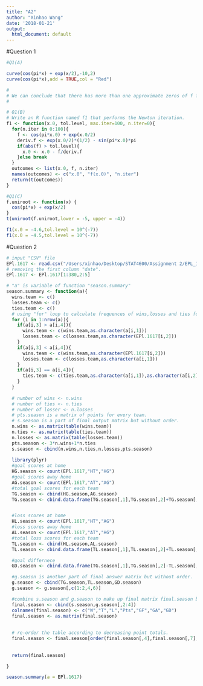 ```yaml
---
title: "A2"
author: "Xinhao Wang"
date: '2018-01-21'
output:
  html_document: default
---
```


#Question 1
```r
#Q1(A)

curve(cos(pi*x) + exp(x/2),-10,2)
curve(cos(pi*x),add = TRUE,col = "Red")

#
# We can conclude that there has more than one approximate zeros of f from x = -10 to x=2.
#
```


```r
# Q1(B)
# Write an R function named f1 that performs the Newton iteration.
f1 <- function(x.0, tol.level, max.iter=100, n.iter=0){
  for(n.iter in 0:100){
    f <- cos(pi*x.0) + exp(x.0/2)
    deriv.f <- exp(x.0/2)*(1/2) - sin(pi*x.0)*pi
    if(abs(f) > tol.level){
      x.0 <- x.0 - f/deriv.f
    }else break
  }
  outcomes <- list(x.0, f, n.iter)
  names(outcomes) <- c("x.0", "f(x.0)", "n.iter")
  return(t(outcomes))
}
```

```r
#Q1(C)
f.uniroot <- function(x) {
  cos(pi*x) + exp(x/2)
}
t(uniroot(f.uniroot,lower = -5, upper = -4))

f1(x.0 = -4.6,tol.level = 10^(-7))
f1(x.0 = -4.5,tol.level = 10^(-7))
```




#Question 2
```r

# input "CSV" file
EPl.1617 <- read.csv("/Users/xinhao/Desktop/STAT4600/Assignment 2/EPL_1617.csv")
# removing the first column "date".
EPl.1617 <- EPl.1617[1:380,2:5]

# "a" is variable of function "season.summary"
season.summary <- function(a){
  wins.team <- c()
  losses.team <- c()
  ties.team <- c()
  # using "for" loop to calculate frequences of wins,losses and ties for every teams.
  for (i in 1:nrow(a)){
    if(a[i,3] > a[i,4]){
      wins.team <- c(wins.team,as.character(a[i,1]))
      losses.team <- c(losses.team,as.character(EPl.1617[i,2]))
    }
    if(a[i,3] < a[i,4]){
      wins.team <- c(wins.team,as.character(EPl.1617[i,2]))
      losses.team <- c(losses.team,as.character(a[i,1]))
    }
    if(a[i,3] == a[i,4]){
      ties.team <- c(ties.team,as.character(a[i,1]),as.character(a[i,2]))
    }
  }
  
  # number of wins <- n.wins
  # number of ties <- n.ties
  # number of losser <- n.losses
  # pts.season is a matrix of points for every team.
  # s.season is a part of final output matrix but without order.
  n.wins <- as.matrix(table(wins.team))
  n.ties <- as.matrix(table(ties.team))
  n.losses <- as.matrix(table(losses.team))
  pts.season <- 3*n.wins+1*n.ties
  s.season <- cbind(n.wins,n.ties,n.losses,pts.season)
  
  library(plyr)
  #goal scores at home
  HG.season <- count(EPl.1617,"HT","HG")
  #goal scores away home
  AG.season <- count(EPl.1617,"AT","AG")
  #total goal scores for each team
  TG.season <- cbind(HG.season,AG.season)
  TG.season <- cbind.data.frame(TG.season[,1],TG.season[,2]+TG.season[,4])


  #loss scores at home
  HL.season <- count(EPl.1617,"HT","AG")
  #loss scores away home
  AL.season <- count(EPl.1617,"AT","HG")
  #total loss scores for each team
  TL.season <- cbind(HL.season,AL.season)
  TL.season <- cbind.data.frame(TL.season[,1],TL.season[,2]+TL.season[,4])

  #goal differnece
  GD.season <- cbind.data.frame(TG.season[,1],TG.season[,2]-TL.season[,2])

  #g.season is another part of final answer matrix but without order.
  g.season <- cbind(TG.season,TL.season,GD.season)
  g.season <- g.season[,c(1:2,4,6)]

  #combine s.season and g.season to make up final matrix final.season but without order.
  final.season <- cbind(s.season,g.season[,2:4])
  colnames(final.season) <- c("W","T","L","Pts","GF","GA","GD")
  final.season <- as.matrix(final.season)
  
  
  # re-order the table according to decreasing point totals.
  final.season <- final.season[order(final.season[,4],final.season[,7],final.season[,1],decreasing = TRUE),]
  
  
  return(final.season)

}

season.summary(a = EPl.1617)


```

